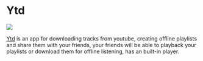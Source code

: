 # Ytd

<p style={{ "text-align": "center" }}>
  <img src={require("@site/static/img/showcase/ytd.webp").default} />
  <br />
</p>

[Ytd](https://github.com/marcio199226/ytd/tree/v2-wails) is an app for downloading tracks from youtube, creating offline playlists and share them with your friends, your friends will be able to playback your playlists or download them for offline listening, has an built-in player.
